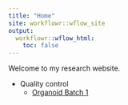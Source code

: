 ```yaml
---
title: "Home"
site: workflowr::wflow_site
output:
  workflowr::wflow_html:
    toc: false
---
```


Welcome to my research website.

* Quality control
  * [Organoid Batch 1](01_Organoid123_QC.html)
